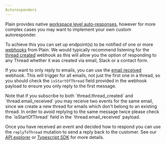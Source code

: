 ```yaml
---
Autoresponders
---
```


Plain provides native [workspace level auto-responses](/auto-responses), however for more complex cases you may want to implement your own custom autoresponder.

To achieve this you can set up endpoint(s) to be notified of one or more [webhooks](/api-reference/webhooks) from Plain. We would typically recommend listening for the [thread created](/api-reference/webhooks/thread-created) webhook as this will allow you the option of responding to any Thread whether it was created via email, Slack or a contact form.

If you want to only reply to emails, you can use the [email received](/api-reference/webhooks/thread-email-received) webhook. This will trigger for all emails, not just the first one in a thread, so you should check the `isStartOfThread` field provided in the webhook payload to ensure you only reply to the first message.

<Warning>
  Note that if you subscribe to both `thread.thread_created` and `thread.email_received` you may
  receive two events for the same email, since we create a new thread for emails which don't belong
  to an existing thread. In order to avoid replying to the same message twice please check the
  `isStartOfThread` field in the `thread.email_received` payload.
</Warning>

Once you have received an event and decided how to respond you can use the `replyToThread` mutation to send a reply back to the customer. See our [API explorer](https://app.plain.com/developer/api-explorer/) or [Typescript SDK](https://github.com/team-plain/typescript-sdk/) for more details.
